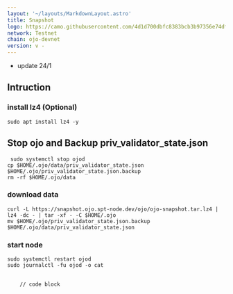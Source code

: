 ```yaml
---
layout: '~/layouts/MarkdownLayout.astro'
title: Snapshot
logo: https://camo.githubusercontent.com/4d1d700dbfc8383bcb3b97356e74df9f745a74f77ef0f8d1f0c46be4512f6c05/68747470733a2f2f7062732e7477696d672e636f6d2f70726f66696c655f696d616765732f313630333131313038343538333335383436342f68513453306341305f343030783430302e6a7067
network: Testnet
chain: ojo-devnet
version: v -
---
```

- update 24/1

## Intruction

### install lz4 (Optional)
```
sudo apt install lz4 -y
```
## Stop ojo and Backup priv_validator_state.json
```
 sudo systemctl stop ojod
cp $HOME/.ojo/data/priv_validator_state.json $HOME/.ojo/priv_validator_state.json.backup
rm -rf $HOME/.ojo/data
```

### download data

```
curl -L https://snapshot.ojo.spt-node.dev/ojo/ojo-snapshot.tar.lz4 | lz4 -dc - | tar -xf - -C $HOME/.ojo
mv $HOME/.ojo/priv_validator_state.json.backup $HOME/.ojo/data/priv_validator_state.json
```

### start node

```
sudo systemctl restart ojod
sudo journalctl -fu ojod -o cat
```
<pre>
  <code class="language-javascript">
    // code block
  </code>
</pre>
